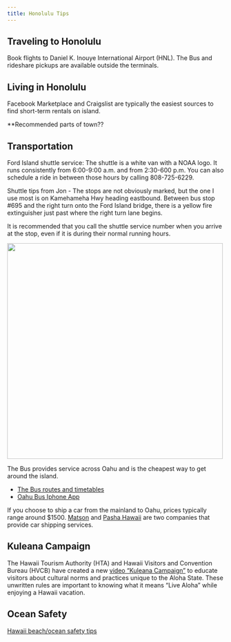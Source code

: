 ```yaml
---
title: Honolulu Tips
---
```



## Traveling to Honolulu
Book flights to  Daniel K. Inouye International Airport (HNL). The Bus and rideshare pickups are available outside the terminals.


## Living in Honolulu
Facebook Marketplace and Craigslist are typically the easiest sources to find short-term rentals on island.

**Recommended parts of town??

## Transportation

Ford Island shuttle service: The shuttle is a white van with a NOAA logo. It runs consistently from 6:00-9:00 a.m. and from 2:30-600 p.m. You can also schedule a ride in between those hours by calling 808-725-6229.

Shuttle tips from Jon - The stops are not obviously marked, but the one I use most is on Kamehameha Hwy heading eastbound. Between bus stop #695 and the right turn onto the Ford Island bridge, there is a yellow fire extinguisher just past where the right turn lane begins.

It is recommended that you call the shuttle service number when you arrive at the stop, even if it is during their normal running hours.


![](images/ShuttleMap.png){fig-align="center, width=500}

The Bus provides service across Oahu and is the cheapest way to get around the island. 

-   [The Bus routes and timetables](https://www.thebus.org/route/routes.asp){.external target="_blank"}
-   [Oahu Bus Iphone App](https://apps.apple.com/us/app/dabus2-the-oahu-bus-app/id1117179614){.external target="_blank"}

If you choose to ship a car from the mainland to Oahu, prices typically range around $1500. [Matson](https://www.matson.com/ship-your-car-with-matson-2.html?utm_source=google&utm_medium=cpc&utm_campaign=mvnp-peregrine-search&utm_content=pov-shipping&gad_source=1&gclid=CjwKCAjwvr--BhB5EiwAd5YbXnd1ecnY8BBV-aKd0NKJfYNSshvz-ZM18nmB_IBAne9V_ov5kj6-VBoCmzwQAvD_BwE){.external target="_blank"} and [Pasha Hawaii](https://www.pashahawaii.com/quote-car?gad_source=1&gclid=CjwKCAjwvr--BhB5EiwAd5YbXgstnYB0IUtpGaVneMxZFPgn7UlHc0ki-NRikLftIPzNHWZGH1SPmhoCqBYQAvD_BwE) are two companies that provide car shipping services.

## Kuleana Campaign
The Hawaii Tourism Authority (HTA) and Hawaii Visitors and Convention Bureau (HVCB) have created a new [video “Kuleana Campaign”](https://www.hawaii-aloha.com/blog/learn-to-live-aloha-kuleana-campaign-videos/){.external target="_blank"} to educate visitors about cultural norms and practices unique to the Aloha State. These unwritten rules are important to knowing what it means “Live Aloha” while enjoying a Hawaii vacation.

## Ocean Safety
[Hawaii beach/ocean safety tips](https://oceansafety.hawaii.gov/){.external target="_blank"}
